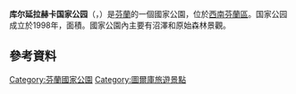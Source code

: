 {{Geobox|国家公园
<!-- *** Name section *** -->
| name        = 库尔延拉赫卡国家公园
| native_name = Kurjenrahkan kansallispuisto<br/>Kurjenrahka nationalpark
| other_name  = 
| other_name1 = 
<!-- *** Category *** -->
| category_local     = [[List_of_national_parks_of_Finland|National Park of Finland]]
| category_iucn      = II
<!-- *** Image *** -->
| image              = Savojärvi near Kurjenpesä.jpg
| image_size         = 
| image_caption      = 
<!-- *** Country etc. *** -->
| country            = 芬兰
| country_flag       = 1
| region             = 西南芬蘭區
| region_type        = [[芬兰行政区|行政区]]
| location           =
| lat_d              = 60     
| lat_m              = 43
| lat_s              = 14
| lat_NS             = N
| long_d             = 22     
| long_m             = 23
| long_s             = 01
| long_EW            = E
| elevation          =  
<!-- *** Nature *** -->
| biome                       = 沼泽
| biome_share                 = 
| biome1                      = 原始森林
| biome1_share                = 
| geology                     = 
| geology1                    = 
| plant                       = 
| plant1                      = 
| animal                      = [[歐亞猞猁|歐亞猞猁]]
| animal1                     =
<!-- *** Geography *** -->
| area                        = 29
<!-- *** People *** -->
| established_type            = 成立
| established                 = 1998年
| established1_type           = 
| established1                = 
| management_body             = {{tsl|en|Metsähallitus|森林管理局 (芬兰)|森林管理局}}
| visitation                  = 65900
| visitation_date             = 2016年<ref name="访客2016"/>
<!-- *** Free fields *** -->
<!-- *** Map section *** -->
| map                         = Finland location map.svg
| map_locator = Finland
| map_size    = 200
| map_caption = 在芬蘭的位置
| map_first   =
<!-- *** Website *** -->
| website     = {{URL|http://www.nationalparks.fi/en/kurjenrahkanp}}
}}

'''库尔延拉赫卡国家公园'''（{{lang-fi|Kurjenrahkan kansallispuisto}}，{{lang-sv|Kurjenrahka nationalpark}}）是[[芬蘭|芬蘭]]的一個國家公園，位於[[西南芬蘭區|西南芬蘭區]]。国家公园成立於1998年，面積{{convert|29|km2|sqmi|0}}。國家公園內主要有沼澤和原始森林景觀。

{{wide image|Vajosuo.jpg|740px|国家公园内的沼泽||none}}
{{wide image|Lakjarvi01.jpg|740px|国家公园内的湖泊||none}}

==參考資料==
{{Reflist|30em|refs=
<ref name="访客2016">{{cite web | url = http://www.metsa.fi/kansallispuistoittain | title = Käyntimäärät kansallispuistoittain 2016 | language = fi | publisher = Metsähallitus | date = 2017-01-26 | accessdate = 2017-02-19 | archive-url = https://web.archive.org/web/20190529070743/http://www.metsa.fi/kansallispuistoittain | archive-date = 2019-05-29 | dead-url = yes }}</ref>
}}
{{Commonscat|Kurjenrahka National Park|库尔延拉赫卡国家公园}}

{{芬兰国家公园}}

[[Category:芬蘭國家公園|Category:芬蘭國家公園]]
[[Category:圖爾庫旅遊景點|Category:圖爾庫旅遊景點]]